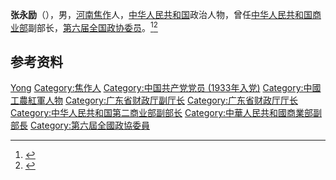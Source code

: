 '''张永励'''（{{bd|1909年||2003年|2月22日}}），男，[[河南|河南]][[焦作|焦作]]人，[[中华人民共和国|中华人民共和国]]政治人物，曾任[[中华人民共和国商业部|中华人民共和国商业部]]副部长，[[第六届全国政协委员|第六届全国政协委员]]。<ref>{{Cite book|title=中华人民共和国职官志|author=何虎生, 李耀东, 向常福主编|publisher=中国社会出版社|year=2003|isbn=9787800883934|location=北京|pages=}}</ref><ref>{{Cite book|title=历届全国政协委员人名辞典|author=|publisher=中国国际广播出版社|year=1996|isbn=9787507813746|location=北京|pages=286}}</ref>

== 参考资料 ==
{{reflist}}

{{中国人物小作品}}

{{Authority control}}
{{DEFAULTSORT:Zhang张}}
[[Category:张姓|Yong]]
[[Category:焦作人|Category:焦作人]]
[[Category:中国共产党党员_(1933年入党)|Category:中国共产党党员 (1933年入党)]]
[[Category:中國工農紅軍人物|Category:中國工農紅軍人物]]
[[Category:广东省财政厅副厅长|Category:广东省财政厅副厅长]]
[[Category:广东省财政厅厅长|Category:广东省财政厅厅长]]
[[Category:中华人民共和国第二商业部副部长|Category:中华人民共和国第二商业部副部长]]
[[Category:中華人民共和國商業部副部長|Category:中華人民共和國商業部副部長]]
[[Category:第六屆全國政協委員|Category:第六屆全國政協委員]]